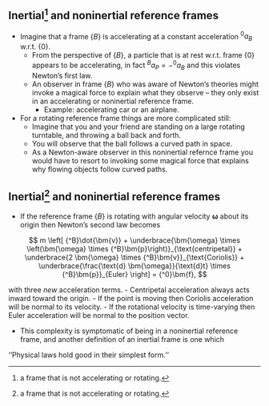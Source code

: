 ## Inertial[^1] and noninertial reference frames {.smaller}
[^1]: a frame that is not accelerating or rotating.

* Imagine that a frame $\{B\}$ is accelerating at a constant acceleration
${^0}a_B$ w.r.t. $\{0\}$. 
  - From the perspective of $\{B\}$, a particle that is at rest w.r.t. frame
    $\{0\}$ appears to be accelerating, in fact ${^B}a_P = -{^0}a_B$ and this 
    violates Newton's first law.
  - An observer in frame $\{B\}$ who was aware of Newton's theories might invoke
    a magical force to explain what they observe -- they only exist in an
    accelerating or noninertial reference frame.
    - Example: accelerating car or an airplane.
* For a rotating reference frame things are more complicated still:
  - Imagine that you and your friend are standing on a large rotating turntable,
    and throwing a ball back and forth.
  - You will observe that the ball follows a curved path in space.
  - As a Newton-aware observer in this noninertial refernce frame you would have
    to resort to invoking some magical force that explains why flowing objects
    follow curved paths.



## Inertial[^1] and noninertial reference frames {.smaller}
[^1]: a frame that is not accelerating or rotating.

* If the reference frame $\{B\}$ is rotating with angular velocity $\bm{\omega}$
about its origin then Newton's second law becomes

$$
m \left[
{^B}\dot{\bm{v}} + \underbrace{\bm{\omega} \times \left(\bm{\omega} \times
{^B}\bm{p}\right)}_{\text{centripetal}} + \underbrace{2 \bm{\omega} \times
{^B}\bm{v}}_{\text{Coriolis}} + \underbrace{\frac{\text{d}
\bm{\omega}}{\text{d}t} \times {^B}\bm{p}}_{Euler}
\right] = {^0}\bm{f},
$$

with three _new_ acceleration terms.
  - Centripetal acceleration always acts inward toward the origin.
  - If the point is moving then Coriolis acceleration will be normal to its
    velocity.
  - If the rotational velocity is time-varying then Euler acceleration will be 
  normal to the position vector.

* This complexity is symptomatic of being in a noninertial reference frame, and 
another definition of an inertial frame is one which

::: {.callout-warning appearance="minimal"}
''Physical laws hold good in their simplest form.''
:::
